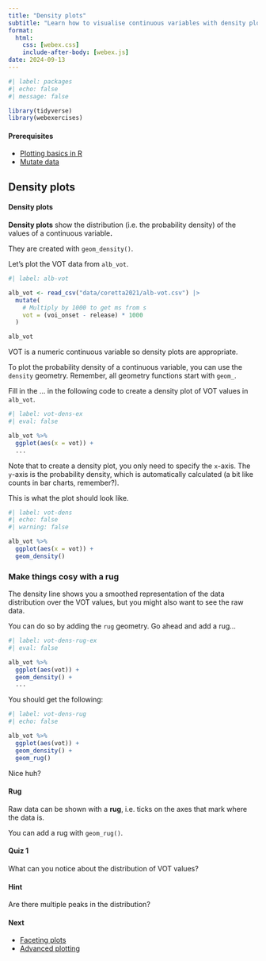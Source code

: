 ```yaml
---
title: "Density plots"
subtitle: "Learn how to visualise continuous variables with density plots"
format: 
  html:
    css: [webex.css]
    include-after-body: [webex.js]
date: 2024-09-13
---
```


```r
#| label: packages
#| echo: false
#| message: false

library(tidyverse)
library(webexercises)
```

::: callout-warning
#### Prerequisites

- [Plotting basics in R](plotting-basics.qmd)
- [Mutate data](wrangle-mutate.qmd)
:::

## Density plots

::: callout-tip
#### Density plots

**Density plots** show the distribution (i.e. the probability density) of the values of a continuous variable**.**

They are created with `geom_density()`.
:::

Let's plot the VOT data from `alb_vot`.

```r
#| label: alb-vot

alb_vot <- read_csv("data/coretta2021/alb-vot.csv") |> 
  mutate(
    # Multiply by 1000 to get ms from s
    vot = (voi_onset - release) * 1000
  )

alb_vot
```


VOT is a numeric continuous variable so density plots are appropriate.

To plot the probability density of a continuous variable, you can use the `density` geometry. Remember, all geometry functions start with `geom_`.

Fill in the ... in the following code to create a density plot of VOT values in `alb_vot`.

```r
#| label: vot-dens-ex
#| eval: false

alb_vot %>%
  ggplot(aes(x = vot)) +
  ...
```

Note that to create a density plot, you only need to specify the `x`-axis. The `y`-axis is the probability density, which is automatically calculated (a bit like counts in bar charts, remember?).

This is what the plot should look like.

```r
#| label: vot-dens
#| echo: false
#| warning: false

alb_vot %>%
  ggplot(aes(x = vot)) +
  geom_density()
```


### Make things cosy with a rug

The density line shows you a smoothed representation of the data distribution over the VOT values, but you might also want to see the raw data.

You can do so by adding the `rug` geometry. Go ahead and add a rug...

```r
#| label: vot-dens-rug-ex
#| eval: false

alb_vot %>%
  ggplot(aes(vot)) +
  geom_density() +
  ...
```

You should get the following:

```r
#| label: vot-dens-rug
#| echo: false

alb_vot %>%
  ggplot(aes(vot)) +
  geom_density() +
  geom_rug()
```

Nice huh?

::: callout-tip
#### Rug

Raw data can be shown with a **rug**, i.e. ticks on the axes that mark where the data is.

You can add a rug with `geom_rug()`.
:::

::: callout-note
#### Quiz 1

What can you notice about the distribution of VOT values?

::: {.callout-tip collapse="true"}
#### Hint

Are there multiple peaks in the distribution?
:::
:::

::: callout-note

#### Next

- [Faceting plots](plot-faceting.qmd)
- [Advanced plotting](plot-advanced.qmd)

:::
